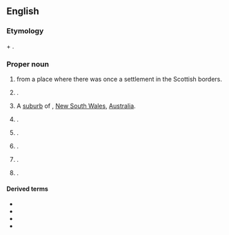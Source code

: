 {{also|rutherford}}

==English==
{{wp}}

===Etymology===
{{der|en|ang|-}} {{m|ang|hryþer||cattle}} + {{m|ang|ford||ford}}.

===Proper noun===
{{en-proper noun}}

# {{surname|en|Scottish [[habitational]]|from=Old English|dot=}} from a place where there was once a settlement in the Scottish borders.
# {{lb|en|rare}} {{given name|en|male|from=surnames}}.
# A [[suburb]] of {{l|en|Maitland}}, [[New South Wales]], [[Australia]].
# {{place|en|census-designated place|co/Napa County|s/California|c/USA}}.
# {{place|en|borough|co/Bergen County|s/New Jersey|c/USA}}.
# {{place|en|census-designated place|co/Dauphin County|s/Pennsylvania|c/USA}}.
# {{place|en|unincorporated community|co/Fairfax County|s/Virginia|c/USA}}.
# {{place|en|unincorporated community|co/Ritchie County|s/West Virginia|c/USA}}.

====Derived terms====
* {{l|en|Rutherford County}}
* {{l|en|Rutherfordian}}
* {{l|en|rutherfordine}}
* {{l|en|rutherfordium}}

{{c|en|New South Wales|New Jersey, USA}}